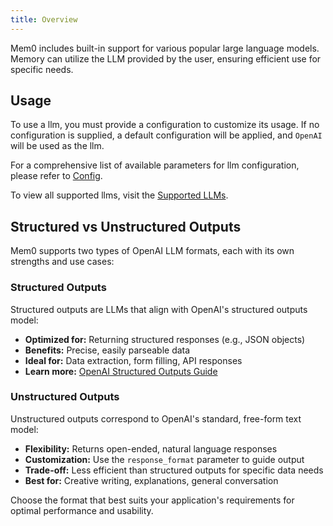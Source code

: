 ```yaml
---
title: Overview
---
```


Mem0 includes built-in support for various popular large language models. Memory can utilize the LLM provided by the user, ensuring efficient use for specific needs.

## Usage

To use a llm, you must provide a configuration to customize its usage. If no configuration is supplied, a default configuration will be applied, and `OpenAI` will be used as the llm.

For a comprehensive list of available parameters for llm configuration, please refer to [Config](./config).

To view all supported llms, visit the [Supported LLMs](./models).

<CardGroup cols={4}>
  <Card title="OpenAI" href="/components/llms/models/openai"></Card>
    <Card title="Ollama" href="/components/llms/models/ollama"></Card>
    <Card title="Azure OpenAI" href="/components/llms/models/azure_openai"></Card>
    <Card title="Anthropic" href="/components/llms/models/anthropic"></Card>
    <Card title="Together" href="/components/llms/models/together"></Card>
    <Card title="Groq" href="/components/llms/models/groq"></Card>
    <Card title="Litellm" href="/components/llms/models/litellm"></Card>
    <Card title="Mistral AI" href="/components/llms/models/mistral_ai"></Card>
    <Card title="Google AI" href="/components/llms/models/google_ai"></Card>
    <Card title="AWS bedrock" href="/components/llms/models/aws_bedrock"></Card>
</CardGroup>

## Structured vs Unstructured Outputs

Mem0 supports two types of OpenAI LLM formats, each with its own strengths and use cases:

### Structured Outputs

Structured outputs are LLMs that align with OpenAI's structured outputs model:

- **Optimized for:** Returning structured responses (e.g., JSON objects)
- **Benefits:** Precise, easily parseable data
- **Ideal for:** Data extraction, form filling, API responses
- **Learn more:** [OpenAI Structured Outputs Guide](https://platform.openai.com/docs/guides/structured-outputs/introduction)

### Unstructured Outputs

Unstructured outputs correspond to OpenAI's standard, free-form text model:

- **Flexibility:** Returns open-ended, natural language responses
- **Customization:** Use the `response_format` parameter to guide output
- **Trade-off:** Less efficient than structured outputs for specific data needs
- **Best for:** Creative writing, explanations, general conversation

Choose the format that best suits your application's requirements for optimal performance and usability.
